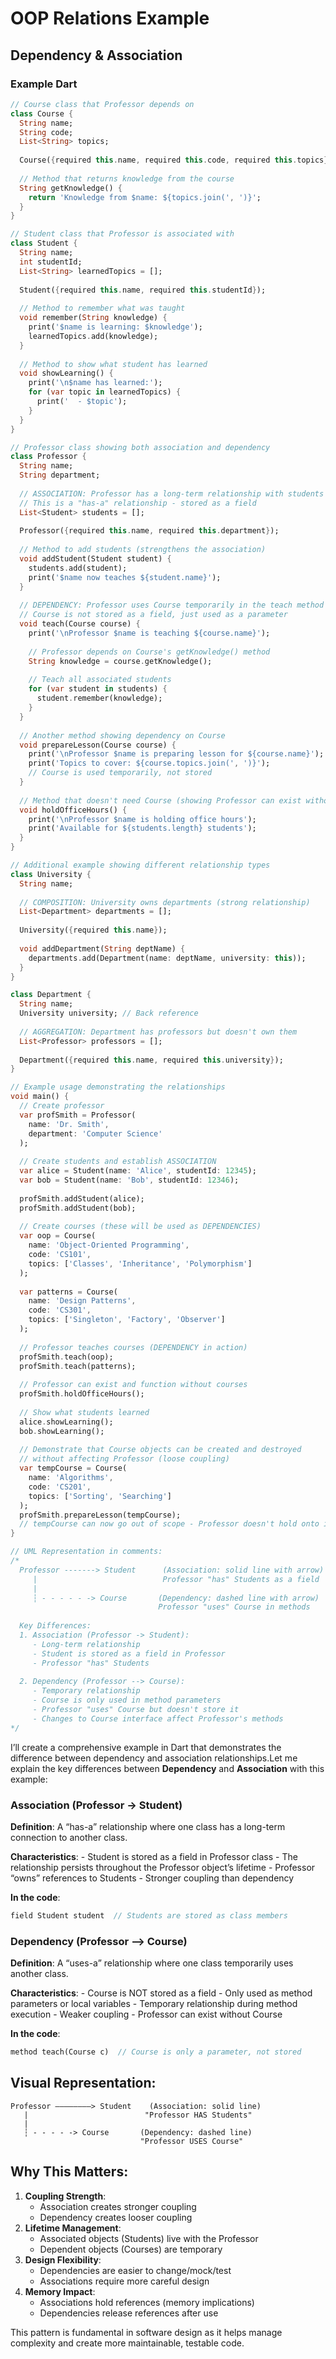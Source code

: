 # OOP Relations Example

## Dependency & Association

::: {.callout-note appearance="simple" collapse="true"}
### Example Dart
```dart
// Course class that Professor depends on
class Course {
  String name;
  String code;
  List<String> topics;
  
  Course({required this.name, required this.code, required this.topics});
  
  // Method that returns knowledge from the course
  String getKnowledge() {
    return 'Knowledge from $name: ${topics.join(', ')}';
  }
}

// Student class that Professor is associated with
class Student {
  String name;
  int studentId;
  List<String> learnedTopics = [];
  
  Student({required this.name, required this.studentId});
  
  // Method to remember what was taught
  void remember(String knowledge) {
    print('$name is learning: $knowledge');
    learnedTopics.add(knowledge);
  }
  
  // Method to show what student has learned
  void showLearning() {
    print('\n$name has learned:');
    for (var topic in learnedTopics) {
      print('  - $topic');
    }
  }
}

// Professor class showing both association and dependency
class Professor {
  String name;
  String department;
  
  // ASSOCIATION: Professor has a long-term relationship with students
  // This is a "has-a" relationship - stored as a field
  List<Student> students = [];
  
  Professor({required this.name, required this.department});
  
  // Method to add students (strengthens the association)
  void addStudent(Student student) {
    students.add(student);
    print('$name now teaches ${student.name}');
  }
  
  // DEPENDENCY: Professor uses Course temporarily in the teach method
  // Course is not stored as a field, just used as a parameter
  void teach(Course course) {
    print('\nProfessor $name is teaching ${course.name}');
    
    // Professor depends on Course's getKnowledge() method
    String knowledge = course.getKnowledge();
    
    // Teach all associated students
    for (var student in students) {
      student.remember(knowledge);
    }
  }
  
  // Another method showing dependency on Course
  void prepareLesson(Course course) {
    print('\nProfessor $name is preparing lesson for ${course.name}');
    print('Topics to cover: ${course.topics.join(', ')}');
    // Course is used temporarily, not stored
  }
  
  // Method that doesn't need Course (showing Professor can exist without Course)
  void holdOfficeHours() {
    print('\nProfessor $name is holding office hours');
    print('Available for ${students.length} students');
  }
}

// Additional example showing different relationship types
class University {
  String name;
  
  // COMPOSITION: University owns departments (strong relationship)
  List<Department> departments = [];
  
  University({required this.name});
  
  void addDepartment(String deptName) {
    departments.add(Department(name: deptName, university: this));
  }
}

class Department {
  String name;
  University university; // Back reference
  
  // AGGREGATION: Department has professors but doesn't own them
  List<Professor> professors = [];
  
  Department({required this.name, required this.university});
}

// Example usage demonstrating the relationships
void main() {
  // Create professor
  var profSmith = Professor(
    name: 'Dr. Smith',
    department: 'Computer Science'
  );
  
  // Create students and establish ASSOCIATION
  var alice = Student(name: 'Alice', studentId: 12345);
  var bob = Student(name: 'Bob', studentId: 12346);
  
  profSmith.addStudent(alice);
  profSmith.addStudent(bob);
  
  // Create courses (these will be used as DEPENDENCIES)
  var oop = Course(
    name: 'Object-Oriented Programming',
    code: 'CS101',
    topics: ['Classes', 'Inheritance', 'Polymorphism']
  );
  
  var patterns = Course(
    name: 'Design Patterns',
    code: 'CS301',
    topics: ['Singleton', 'Factory', 'Observer']
  );
  
  // Professor teaches courses (DEPENDENCY in action)
  profSmith.teach(oop);
  profSmith.teach(patterns);
  
  // Professor can exist and function without courses
  profSmith.holdOfficeHours();
  
  // Show what students learned
  alice.showLearning();
  bob.showLearning();
  
  // Demonstrate that Course objects can be created and destroyed
  // without affecting Professor (loose coupling)
  var tempCourse = Course(
    name: 'Algorithms',
    code: 'CS201',
    topics: ['Sorting', 'Searching']
  );
  profSmith.prepareLesson(tempCourse);
  // tempCourse can now go out of scope - Professor doesn't hold onto it
}

// UML Representation in comments:
/*
  Professor -------> Student      (Association: solid line with arrow)
     |                            Professor "has" Students as a field
     |
     ┆ - - - - - -> Course       (Dependency: dashed line with arrow)
                                 Professor "uses" Course in methods
                                 
  Key Differences:
  1. Association (Professor -> Student):
     - Long-term relationship
     - Student is stored as a field in Professor
     - Professor "has" Students
     
  2. Dependency (Professor --> Course):
     - Temporary relationship
     - Course is only used in method parameters
     - Professor "uses" Course but doesn't store it
     - Changes to Course interface affect Professor's methods
*/
```
:::

I'll create a comprehensive example in Dart that demonstrates the difference between dependency and association relationships.Let me explain the key differences between **Dependency** and **Association** with this example:

### Association (Professor → Student)

**Definition**: A "has-a" relationship where one class has a long-term connection to another class.

**Characteristics**:
- Student is stored as a field in Professor class
- The relationship persists throughout the Professor object's lifetime
- Professor "owns" references to Students
- Stronger coupling than dependency

**In the code**:
```dart
field Student student  // Students are stored as class members
```

### Dependency (Professor ⟶ Course)

**Definition**: A "uses-a" relationship where one class temporarily uses another class.

**Characteristics**:
- Course is NOT stored as a field
- Only used as method parameters or local variables
- Temporary relationship during method execution
- Weaker coupling - Professor can exist without Course

**In the code**:
```dart
method teach(Course c)  // Course is only a parameter, not stored
```

## Visual Representation:

```
Professor ————————> Student    (Association: solid line)
   |                          "Professor HAS Students"
   |
   ┆ - - - - -> Course       (Dependency: dashed line)
                             "Professor USES Course"
```

## Why This Matters:

1. **Coupling Strength**:
   - Association creates stronger coupling
   - Dependency creates looser coupling

2. **Lifetime Management**:
   - Associated objects (Students) live with the Professor
   - Dependent objects (Courses) are temporary

3. **Design Flexibility**:
   - Dependencies are easier to change/mock/test
   - Associations require more careful design

4. **Memory Impact**:
   - Associations hold references (memory implications)
   - Dependencies release references after use

This pattern is fundamental in software design as it helps manage complexity and create more maintainable, testable code.